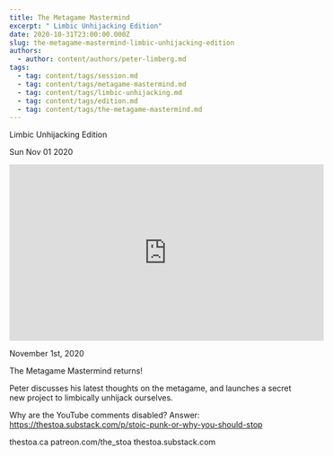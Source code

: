 ```yaml
---
title: The Metagame Mastermind
excerpt: " Limbic Unhijacking Edition"
date: 2020-10-31T23:00:00.000Z
slug: the-metagame-mastermind-limbic-unhijacking-edition
authors:
  - author: content/authors/peter-limberg.md
tags:
  - tag: content/tags/session.md
  - tag: content/tags/metagame-mastermind.md
  - tag: content/tags/limbic-unhijacking.md
  - tag: content/tags/edition.md
  - tag: content/tags/the-metagame-mastermind.md
---
```




 Limbic Unhijacking Edition

Sun Nov 01 2020

<iframe width="560" height="315" src="https://www.youtube.com/embed/1ACjdlF4KAM" title="The Metagame Mastermind: Limbic Unhijacking Edition w/ Peter Limberg" frameborder="0" allow="accelerometer; autoplay; clipboard-write; encrypted-media; gyroscope; picture-in-picture" allowfullscreen ></iframe>

November 1st, 2020

The Metagame Mastermind returns!

Peter discusses his latest thoughts on the metagame, and launches a secret new project to limbically unhijack ourselves.

Why are the YouTube comments disabled? Answer: https://thestoa.substack.com/p/stoic-punk-or-why-you-should-stop

thestoa.ca
patreon.com/the_stoa
thestoa.substack.com


